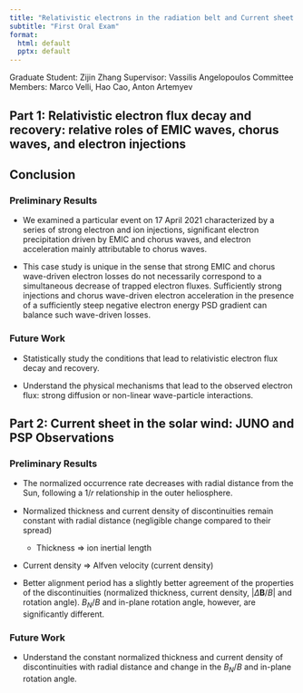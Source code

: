 ```yaml
---
title: "Relativistic electrons in the radiation belt and Current sheet in the solar wind"
subtitle: "First Oral Exam"
format:
  html: default
  pptx: default
---
```


Graduate Student: Zijin Zhang
Supervisor: Vassilis Angelopoulos
Committee Members: Marco Velli, Hao Cao, Anton Artemyev

## Part 1: Relativistic electron flux decay and recovery: relative roles of EMIC waves, chorus waves, and electron injections

## Conclusion

### Preliminary Results

- We examined a particular event on 17 April 2021 characterized by a series of strong electron and ion injections, significant electron precipitation driven by EMIC and chorus waves, and electron acceleration mainly attributable to chorus waves.

- This case study is unique in the sense that strong EMIC and chorus wave-driven electron losses do not necessarily correspond to a simultaneous decrease of trapped electron fluxes. Sufficiently strong injections and chorus wave-driven electron acceleration in the presence of a sufficiently steep negative electron energy PSD gradient can balance such wave-driven losses.    

### Future Work

- Statistically study the conditions that lead to relativistic electron flux decay and recovery.

- Understand the physical mechanisms that lead to the observed electron flux: strong diffusion or non-linear wave-particle interactions.

## Part 2: Current sheet in the solar wind: JUNO and PSP Observations

### Preliminary Results

- The normalized occurrence rate decreases with radial distance from the Sun, following a 1/𝑟 relationship in the outer heliosphere.

- Normalized thickness and current density of discontinuities remain constant with radial distance (negligible change compared to their spread)

    - Thickness => ion inertial length
- Current density => Alfven velocity (current density)

- Better alignment period has a slightly better agreement of the properties of the discontinuities (normalized thickness, current density, $|\Delta \mathbf{B}/B|$ and rotation angle). $B_N/B$  and in-plane rotation angle, however, are significantly different.

### Future Work

- Understand the constant normalized thickness and current density of discontinuities with radial distance and change in the $B_N/B$  and in-plane rotation angle.
